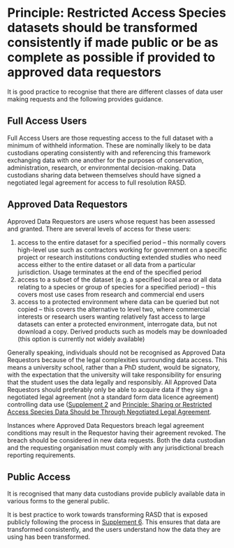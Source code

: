 # Principle: Restricted Access Species datasets should be transformed consistently if made public or be as complete as possible if provided to approved data requestors

It is good practice to recognise that there are different classes of data user making requests and the following provides guidance.

## Full Access Users

Full Access Users are those requesting access to the full dataset with a minimum of withheld information. These are nominally likely to be data custodians operating consistently with and referencing this framework exchanging data with one another for the purposes of conservation, administration, research, or environmental decision-making. Data custodians sharing data between themselves should have signed a negotiated legal agreement for access to full resolution RASD.

## Approved Data Requestors

Approved Data Requestors are users whose request has been assessed and granted. There are several levels of access for these users:

1.  access to the entire dataset for a specified period -- this normally covers high-level use such as contractors working for government on a specific project or research institutions conducting extended studies who need access either to the entire dataset or all data from a particular jurisdiction. Usage terminates at the end of the specified period\
2.  access to a subset of the dataset (e.g. a specified local area or all data relating to a species or group of species for a specified period) -- this covers most use cases from research and commercial end users\
3.  access to a protected environment where data can be queried but not copied -- this covers the alternative to level two, where commercial interests or research users wanting relatively fast access to large datasets can enter a protected environment, interrogate data, but not download a copy. Derived products such as models may be downloaded (this option is currently not widely available)\

Generally speaking, individuals should not be recognised as Approved Data Requestors because of the legal complexities surrounding data access. This means a university school, rather than a PhD student, would be signatory, with the expectation that the university will take responsibility for ensuring that the student uses the data legally and responsibly. All Approved Data Requestors should preferably only be able to acquire data if they sign a negotiated legal agreement (not a standard form data licence agreement) controlling data use ([Supplement 2](supplement2.qmd) and [Principle: Sharing or Restricted Access Species Data Should be Through Negotiated Legal Agreement](/principle-negotiated-legal-agreement.html).

Instances where Approved Data Requestors breach legal agreement conditions may result in the Requestor having their agreement revoked. The breach should be considered in new data requests. Both the data custodian and the requesting organisation must comply with any jurisdictional breach reporting requirements.

## Public Access

It is recognised that many data custodians provide publicly available data in various forms to the general public.

It is best practice to work towards transforming RASD that is exposed publicly following the process in [Supplement 6](supplement6.qmd). This ensures that data are transformed consistently, and the users understand how the data they are using has been transformed.
